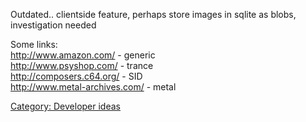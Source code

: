 {{Navbar}}

Outdated.. clientside feature, perhaps store images in sqlite as blobs, investigation needed

Some links:<br />
http://www.amazon.com/ -  generic<br />
http://www.psyshop.com/ - trance<br />
http://composers.c64.org/ - SID<br />
http://www.metal-archives.com/ - metal<br />

[[Category: Developer ideas]]